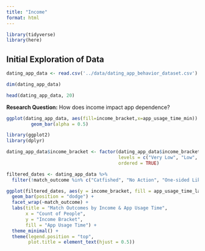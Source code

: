 ```yaml
---
title: "Income"
format: html
---
```


```r
library(tidyverse)
library(here)
```

## Initial Exploration of Data

```r

dating_app_data <- read.csv('../data/dating_app_behavior_dataset.csv')

dim(dating_app_data)

head(dating_app_data, 20)
```

**Research Question:**
How does income impact app dependence? 
```r
ggplot(dating_app_data, aes(fill=income_bracket,x=app_usage_time_min)) +
         geom_bar(alpha = 0.5)
```

```r
library(ggplot2)
library(dplyr)

dating_app_data$income_bracket <- factor(dating_app_data$income_bracket, 
                                         levels = c("Very Low", "Low", "Middle", "Upper-Middle", "High"),
                                         ordered = TRUE)

filtered_dates <- dating_app_data %>%
  filter(!match_outcome %in% c("Catfished", "No Action", "One-sided Like", "Instant Match", "Chat Ignored", "Mutual Match"))

ggplot(filtered_dates, aes(y = income_bracket, fill = app_usage_time_label)) +
  geom_bar(position = "dodge") +
  facet_wrap(~match_outcome) +
  labs(title = "Match Outcomes by Income & App Usage Time",
       x = "Count of People",
       y = "Income Bracket",
       fill = "App Usage Time") +
  theme_minimal() +
  theme(legend.position = "top",
        plot.title = element_text(hjust = 0.5))
```
